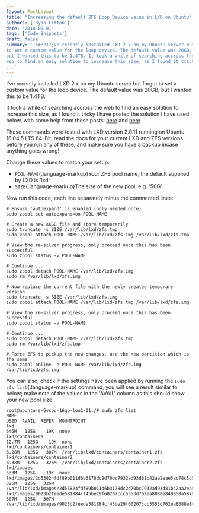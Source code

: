 ```yaml
---
layout: PostLayout
title: "Increasing the default ZFS Loop Device value in LXD on Ubuntu"
authors: ['Ryan Fitton']
date: '2018-09-01'
tags: ['Code Snippets']
draft: false
summary: 'I&#8217;ve recently installed LXD 2.x on my Ubuntu server but forgot
to set a custom value for the loop device. The default value was 20GB,
but I wanted this to be 1.4TB. It took a while of searching accross the
web to find an easy solution to increase this size, as I found it tricky
...'
---
```


I've recently installed LXD 2.x on my Ubuntu server but forgot to set a
custom value for the loop device. The default value was 20GB, but I
wanted this to be 1.4TB.

It took a while of searching accross the web to find an easy solution to
increase this size, as I found it tricky I have posted the solution I
have used below, with some help from these posts:
[here](https://github.com/lxc/lxc/issues/1412) and
[here](https://gist.github.com/pfaffman/af2cc1588b47560cac6d8973e29755f1).

These commands were tested with LXD version 2.0.11 running on Ubuntu
16.04.5 LTS 64-Bit, read the docs for your current LXD and ZFS versions
before you run any of these, and make sure you have a backup incase
anything goes wrong!

Change these values to match your setup:

-   `POOL-NAME`{.language-markup}Your ZFS pool name, the default
    supplied by LXD is 'lxd'
-   `SIZE`{.language-markup}The size of the new pool, e.g. '50G'

Now run this code; each line separately minus the commented lines:

``` language-markup
# Ensure 'autoexpand' is enabled (only needed once)
sudo zpool set autoexpand=on POOL-NAME

# Create a new XXGB file and store temporarily
sudo truncate -s SIZE /var/lib/lxd/zfs.tmp
sudo zpool attach POOL-NAME /var/lib/lxd/zfs.img /var/lib/lxd/zfs.tmp

# View the re-silver progress, only proceed once this has been successful
sudo zpool status -v POOL-NAME

# Continue ...
sudo zpool detach POOL-NAME /var/lib/lxd/zfs.img
sudo rm /var/lib/lxd/zfs.img

# Now replace the current file with the newly created temporary version
sudo truncate -s SIZE /var/lib/lxd/zfs.img
sudo zpool attach POOL-NAME /var/lib/lxd/zfs.tmp /var/lib/lxd/zfs.img

# View the re-silver progress, only proceed once this has been successful
sudo zpool status -v POOL-NAME

# Continue ...
sudo zpool detach POOL-NAME /var/lib/lxd/zfs.tmp
sudo rm /var/lib/lxd/zfs.tmp

# Force ZFS to pickup the new changes, use the new partition which is the same
sudo zpool online -e POOL-NAME /var/lib/lxd/zfs.img /var/lib/lxd/zfs.img
```

You can also, check if the settings have been applied by running the
`sudo zfs list`{.language-markup} command, you will see a result similar
to below; make note of the values in the 'AVAIL' column as this should
show your new pool size.

``` language-markup
root@ubuntu-s-6vcpu-16gb-lon1-01:/# sudo zfs list
NAME                                                                          USED  AVAIL  REFER  MOUNTPOINT
lxd                                                                           646M   125G    19K  none
lxd/containers                                                               12.7M   125G    19K  none
lxd/containers/container1                                                    6.28M   125G   307M  /var/lib/lxd/containers/container1.zfs
lxd/containers/container2                                                    6.38M   125G   326M  /var/lib/lxd/containers/container2.zfs
lxd/images                                                                    633M   125G    19K  none
lxd/images/2d53824fdf89b011d6b3178dc2d70bc7932ad93d81b42aa2eae5ac78c5d59e3a   326M   125G   326M  /var/lib/lxd/images/2d53824fdf89b011d6b3178dc2d70bc7932ad93d81b42aa2eae5ac78c5d59e3a.zfs
lxd/images/9023b2feede581884cf45be29f60207ccc5553d762ea8088e849858a58762f6b   307M   125G   307M  /var/lib/lxd/images/9023b2feede581884cf45be29f60207ccc5553d762ea8088e849858a58762f6b.zfs
```

